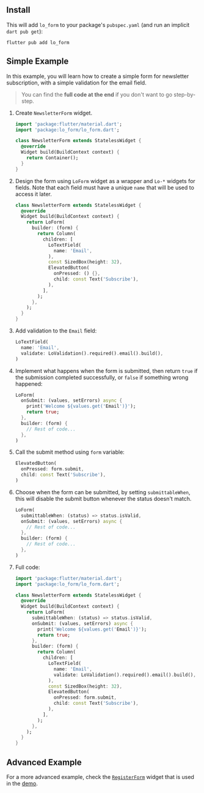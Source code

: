 ## Install

This will add `lo_form` to your package's `pubspec.yaml` (and run an implicit `dart pub get`):

```shell
flutter pub add lo_form
```

## Simple Example

In this example, you will learn how to create a simple form for newsletter subscription, with a simple validation for the email field.

> You can find the **full code at the end** if you don't want to go step-by-step.

 1. Create `NewsletterForm` widget.

    ```dart
    import 'package:flutter/material.dart';
    import 'package:lo_form/lo_form.dart';

    class NewsletterForm extends StatelessWidget {
      @override
      Widget build(BuildContext context) {
        return Container();
      }
    }
    ```

 1. Design the form using `LoForm` widget as a wrapper and `Lo-*` widgets for fields. Note that each field must have a unique `name` that will be used to access it later.

    ```dart
    class NewsletterForm extends StatelessWidget {
      @override
      Widget build(BuildContext context) {
        return LoForm(
          builder: (form) {
            return Column(
              children: [
                LoTextField(
                  name: 'Email',
                ),
                const SizedBox(height: 32),
                ElevatedButton(
                  onPressed: () {},
                  child: const Text('Subscribe'),
                ),
              ],
            );
          },
        );  
      }
    }
    ```

 1. Add validation to the `Email` field:

    ```dart
    LoTextField(
      name: 'Email',
      validate: LoValidation().required().email().build(),
    )
    ```

 1. Implement what happens when the form is submitted, then return `true` if the submission completed successfully, or `false` if something wrong happened:

    ```dart
    LoForm(
      onSubmit: (values, setErrors) async {
        print('Welcome ${values.get('Email')}');
        return true;
      },
      builder: (form) {
        // Rest of code...
      },
    )
    ```

 1. Call the submit method using `form` variable:

    ```dart
    ElevatedButton(
      onPressed: form.submit,
      child: const Text('Subscribe'),
    )
    ```

 1. Choose when the form can be submitted, by setting `submittableWhen`, this will disable the submit button whenever the status doesn't match.

    ```dart
    LoForm(
      submittableWhen: (status) => status.isValid,
      onSubmit: (values, setErrors) async {
        // Rest of code...
      },
      builder: (form) {
        // Rest of code...
      },
    )
    ```

 1. Full code:

    ```dart
    import 'package:flutter/material.dart';
    import 'package:lo_form/lo_form.dart';

    class NewsletterForm extends StatelessWidget {
      @override
      Widget build(BuildContext context) {
        return LoForm(
          submittableWhen: (status) => status.isValid,
          onSubmit: (values, setErrors) async {
            print('Welcome ${values.get('Email')}');
            return true;
          },
          builder: (form) {
            return Column(
              children: [
                LoTextField(
                  name: 'Email',
                  validate: LoValidation().required().email().build(),
                ),
                const SizedBox(height: 32),
                ElevatedButton(
                  onPressed: form.submit,
                  child: const Text('Subscribe'),
                ),
              ],
            );
          },
        );  
      }
    }
    ```

## Advanced Example

For a more advanced example,
check the [`RegisterForm`](https://github.com/YoussefRaafatNasry/lo_form/blob/master/package/example/lib/main.dart#L10)
widget that is used in the [demo](https://youssefraafatnasry.github.io/lo_form/).
